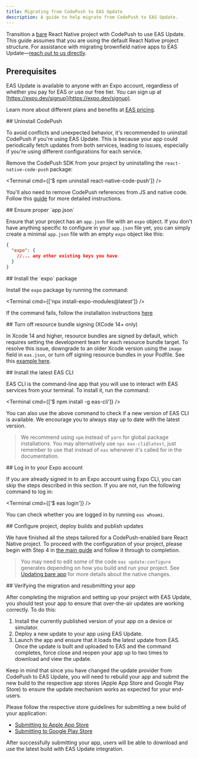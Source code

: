 ```yaml
---
title: Migrating from CodePush to EAS Update
description: A guide to help migrate from CodePush to EAS Update.
---
```



Transition a [bare](/bare/hello-world/) React Native project with CodePush to use EAS Update. This guide assumes that you are using the default React Native project structure. For assistance with migrating brownfield native apps to EAS Update––[reach out to us directly](https://chat.expo.dev/).

## Prerequisites

<Collapsible summary="An Expo user account">

EAS Update is available to anyone with an Expo account, regardless of whether you pay for EAS or use our free tier. You can sign up at [https://expo.dev/signup](https://expo.dev/signup).

Learn more about different plans and benefits at [EAS pricing](https://expo.dev/pricing).

</Collapsible>

<Step label="1">
## Uninstall CodePush

To avoid conflicts and unexpected behavior, it's recommended to uninstall CodePush if you're using EAS Update. This is because your app could periodically fetch updates from both services, leading to issues, especially if you're using different configurations for each service.

Remove the CodePush SDK from your project by uninstalling the `react-native-code-push` package:

<Terminal cmd={['$ npm uninstall react-native-code-push']} />

You'll also need to remove CodePush references from JS and native code. Follow this [guide](https://github.com/Microsoft/react-native-code-push/issues/1101#issuecomment-350204507) for more detailed instructions.

</Step>

<Step label="2">
## Ensure proper `app.json`

Ensure that your project has an `app.json` file with an `expo` object. If you don't have anything specific to configure in your `app.json` file yet, you can simply create a minimal `app.json` file with an empty `expo` object like this:

```json app.json
{
  "expo": {
    //... any other existing keys you have
  }
}
```

</Step>

<Step label="3">
## Install the `expo` package

Install the `expo` package by running the command:

<Terminal cmd={['npx install-expo-modules@latest']} />

If the command fails, follow the installation instructions [here](/bare/installing-expo-modules/#manual-installation)

</Step>

<Step label="4">
## Turn off resource bundle signing (XCode 14+ only)

In Xcode 14 and higher, resource bundles are signed by default, which requires setting the development team for each resource bundle target.
To resolve this issue, downgrade to an older Xcode version using the `image` field in `eas.json`, or turn off signing resource bundles in your Podfile. See this [example here](https://expo.fyi/r/disable-bundle-resource-signing).

</Step>

<Step label="5">
## Install the latest EAS CLI

EAS CLI is the command-line app that you will use to interact with EAS services from your terminal. To install it, run the command:

<Terminal cmd={['$ npm install -g eas-cli']} />

You can also use the above command to check if a new version of EAS CLI is available. We encourage you to always stay up to date with the latest version.

> We recommend using `npm` instead of `yarn` for global package installations. You may alternatively use `npx eas-cli@latest`, just remember to use that instead of `eas` whenever it's called for in the documentation.

</Step>

<Step label="6">
## Log in to your Expo account

If you are already signed in to an Expo account using Expo CLI, you can skip the steps described in this section. If you are not, run the following command to log in:

<Terminal cmd={['$ eas login']} />

You can check whether you are logged in by running `eas whoami`.

</Step>

<Step label="7">
## Configure project, deploy builds and publish updates

We have finished all the steps tailored for a CodePush-enabled bare React Native project. To proceed with the configuration of your project, please begin with Step 4 in [the main guide](https://docs.expo.dev/eas-update/getting-started/#create-a-build-for-the-project) and follow it through to completion.

> You may need to edit some of the code `eas update:configure` generates depending on how you build and run your project. See [Updating bare app](/bare/updating-your-app) for more details about the native changes.

</Step>

<Step label="8">
## Verifying the migration and resubmitting your app

After completing the migration and setting up your project with EAS Update, you should test your app to ensure that over-the-air updates are working correctly. To do this:

1. Install the currently published version of your app on a device or simulator.
2. Deploy a new update to your app using EAS Update.
3. Launch the app and ensure that it loads the latest update from EAS. Once the update is built and uploaded to EAS and the command completes, force close and reopen your app up to two times to download and view the update.

Keep in mind that since you have changed the update provider from CodePush to EAS Update, you will need to rebuild your app and submit the new build to the respective app stores (Apple App Store and Google Play Store) to ensure the update mechanism works as expected for your end-users.

Please follow the respective store guidelines for submitting a new build of your application:

- [Submitting to Apple App Store](/submit/ios)
- [Submitting to Google Play Store](/submit/android)

After successfully submitting your app, users will be able to download and use the latest build with EAS Update integration.

</Step>